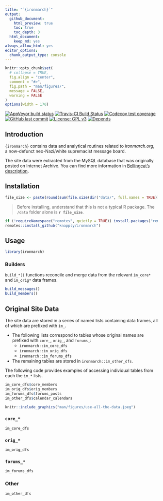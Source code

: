 ```yaml
---
title: "`{ironmarch}`"
output:
  github_document:
    html_preview: true
    toc: true
    toc_depth: 3
  html_document:
    keep_md: yes
always_allow_html: yes
editor_options: 
  chunk_output_type: console
---
```


<!-- README.Rmd generates README.md. -->

```r
knitr::opts_chunk$set(
  # collapse = TRUE,
  fig.align = "center",
  comment = "#>",
  fig.path = "man/figures/",
  message = FALSE,
  warning = FALSE
)
options(width = 170)
```


<!-- # `{ironmarch}` -->


<!-- badges: start -->
<!-- [![R build status](https://github.com/knapply/ironmarch/workflows/R-CMD-check/badge.svg)](https://github.com/knapply/ironmarch/actions?workflow=R-CMD-check) -->
[![AppVeyor build status](https://ci.appveyor.com/api/projects/status/github/knapply/ironmarch?branch=master&svg=true)](https://ci.appveyor.com/project/knapply/ironmarch)
[![Travis-CI Build Status](https://travis-ci.org/knapply/ironmarch.svg?branch=master)](https://travis-ci.org/knapply/ironmarch)
[![Codecov test coverage](https://codecov.io/gh/knapply/ironmarch/branch/master/graph/badge.svg)](https://codecov.io/gh/knapply/ironmarch?branch=master)
[![GitHub last commit](https://img.shields.io/github/last-commit/knapply/ironmarch.svg)](https://github.com/knapply/ironmarch/commits/master)
[![License: GPL v3](https://img.shields.io/badge/License-GPLv3-blue.svg)](https://www.gnu.org/licenses/gpl-3.0)
[![Depends](https://img.shields.io/badge/Depends-GNU_R>=3.5-blue.svg)](https://www.r-project.org/)
<!-- badges: end -->


## Introduction

`{ironmarch}` contains data and analytical routines related to _ironmarch.org_, a now-defunct neo-Nazi/white supremacist message board.

The site data were extracted from the MySQL database that was originally posted on Internet Archive. You can find more information in [Bellingcat's description](https://www.bellingcat.com/resources/how-tos/2019/11/06/massive-white-supremacist-message-board-leak-how-to-access-and-interpret-the-data/).

## Installation

```r
file_size <- paste(round(sum(file.size(dir("data/", full.names = TRUE))) / 1e6, digits = 0L), "MB")
```


> Before installing, understand that this is not a typical R package. The `/data` folder alone is __`r file_size`__.


```r
if (!requireNamespace("remotes", quietly = TRUE)) install.packages("remotes")
remotes::install_github("knapply/ironmarch")
```

## Usage

```r
library(ironmarch)
```

### Builders

`build_*()` functions reconcile and merge data from the relevant `im_core*` and `im_orig*` data frames.

```r
build_messages()
build_members()
```




## Original Site Data 

The site data are stored in a series of named lists containing data frames, all of which are prefixed with `im_`.

* The following lists correspond to tables whose original names are prefixed with `core_`, `orig_`, and `forums_`:
    + `ironmarch::im_core_dfs`
    * `ironmarch::im_orig_dfs`
    * `ironmarch::im_forums_dfs`
* The remaining tables are stored in `ironmarch::im_other_dfs`.


The following code provides examples of accessing individual tables from each the `im_*` lists.

```r
im_core_dfs$core_members
im_orig_dfs$orig_members
im_forums_dfs$forums_posts
im_other_dfs$calendar_calendars
```

```r
knitr::include_graphics("man/figures/use-all-the-data.jpeg")
```


### `core_*`

```r
im_core_dfs
```

### `orig_*`

```r
im_orig_dfs
```

### `forums_*`

```r
im_forums_dfs
```

### Other

```r
im_other_dfs
```


